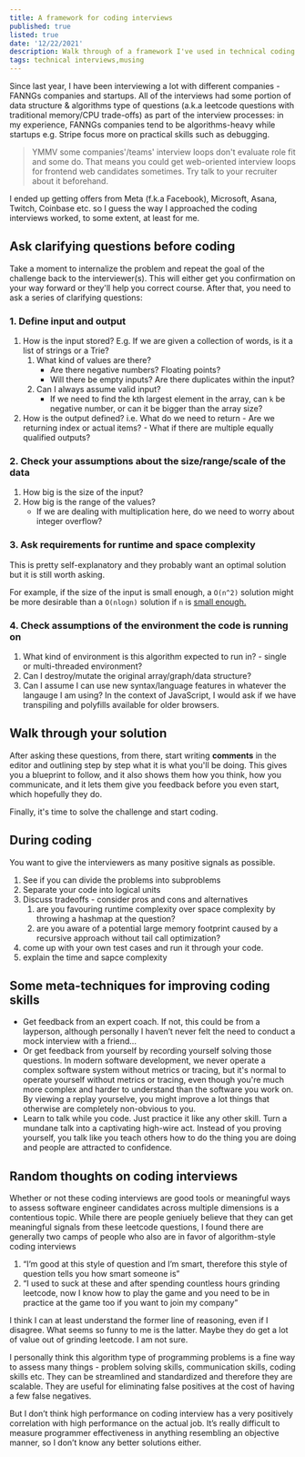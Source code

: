 ```yaml
---
title: A framework for coding interviews
published: true
listed: true
date: '12/22/2021'
description: Walk through of a framework I've used in technical coding interviews
tags: technical interviews,musing
---
```


Since last year, I have been interviewing a lot with different companies - FANNGs companies and startups. All of the interviews had some portion of data structure & algorithms type of questions (a.k.a leetcode questions with traditional memory/CPU trade-offs) as part of the interview processes: in my experience, FANNGs companies tend to be algorithms-heavy while startups e.g. Stripe focus more on practical skills such as debugging.

> YMMV some companies'/teams' interview loops don't evaluate role fit and some do. That means you could get web-oriented interview loops for frontend web candidates sometimes. Try talk to your recruiter about it beforehand.

I ended up getting offers from Meta (f.k.a Facebook), Microsoft, Asana, Twitch, Coinbase etc. so I guess the way I approached the coding interviews worked, to some extent, at least for me.


## Ask clarifying questions before coding

Take a moment to internalize the problem and repeat the goal of the challenge back to the interviewer(s). This will either get you confirmation on your way forward or they'll help you correct course. After that, you need to ask a series of clarifying questions:

### 1. Define input and output
1. How is the input stored? E.g. If we are given a collection of words, is it a list of strings or a Trie?
    1. What kind of values are there? 
        - Are there negative numbers? Floating points? 
        - Will there be empty inputs? Are there duplicates within the input?
    2. Can I always assume valid input? 
        - If we need to find the kth largest element in the array, can `k` be negative number, or can it be bigger than the array size?
2. How is the output defined? i.e. What do we need to return 
        - Are we returning index or actual items? 
        - What if there are multiple equally qualified outputs?


### 2. Check your assumptions about the size/range/scale of the data

1. How big is the size of the input? 
2. How big is the range of the values? 
    - If we are dealing with multiplication here, do we need to worry about integer overflow? 

### 3. Ask requirements for runtime and space complexity

This is pretty self-explanatory and they probably want an optimal solution but it is still worth asking. 

For example, if the size of the input is small enough, a `O(n^2)` solution might be more desirable than a `O(nlogn)` solution if `n` is [small enough.](https://stackoverflow.com/questions/23329234/which-is-better-on-log-n-or-on2)

### 4. Check assumptions of the environment the code is running on

1. What kind of environment is this algorithm expected to run in? - single or multi-threaded environment?
2. Can I destroy/mutate the original array/graph/data structure?
3. Can I assume I can use new syntax/language features in whatever the langauge I am using? In the context of JavaScript, I would ask if we have transpiling and polyfills available for older browsers.


## Walk through your solution

After asking these questions, from there, start writing **comments** in the editor and outlining step by step what it is what you'll be doing. This gives you a blueprint to follow, and it also shows them how you think, how you communicate, and it lets them give you feedback before you even start, which hopefully they do.

Finally, it's time to solve the challenge and start coding.

## During coding
You want to give the interviewers as many positive signals as possible. 

1. See if you can divide the problems into subproblems
2. Separate your code into logical units
3. Discuss tradeoffs - consider pros and cons and alternatives
    1. are you favouring runtime complexity over space complexity by throwing a hashmap at the question?
    2. are you aware of a potential large memory footprint caused by a recursive approach without tail call optimization?
4. come up with your own test cases and run it through your code. 
5. explain the time and sapce complexity



## Some meta-techniques for improving coding skills

- Get feedback from an expert coach. If not, this could be from a layperson, although personally I haven’t never felt the need to conduct a mock interview with a friend...
- Or get feedback from yourself by recording yourself solving those questions. In modern software development, we never operate a complex software system without metrics or tracing, but it's normal to operate yourself without metrics or tracing, even though you're much more complex and harder to understand than the software you work on. By viewing a replay yourselve, you might improve a lot things that otherwise are completely non-obvious to you.
- Learn to talk while you code. Just practice it like any other skill. Turn a mundane talk into a captivating high-wire act. Instead of you proving yourself, you talk like you teach others how to do the thing you are doing and people are attracted to confidence.

## Random thoughts on coding interviews

Whether or not these coding interviews are good tools or meaningful ways to assess software engineer candidates across multiple dimensions is a contentious topic. While there are people geniuely believe that they can get meaningful signals from these leetcode questions, I found there are generally two camps of people who also are in favor of algorithm-style coding interviews

1. “I’m good at this style of question and I’m smart, therefore this style of question tells you how smart someone is”
2. “I used to suck at these and after spending countless hours grinding leetcode, now I know how to play the game and you need to be in practice at the game too if you want to join my company”

I think I can at least understand the former line of reasoning, even if I disagree. What seems so funny to me is the latter. Maybe they do get a lot of value out of grinding leetcode. I am not sure.

I personally think this algorithm type of programming problems is a fine way to assess many things - problem solving skills, communication skills, coding skills etc. They can be streamlined and standardized and therefore they are scalable. They are useful for eliminating false positives at the cost of having a few false negatives.

But I don’t think high performance on coding interview has a very positively correlation with high performance on the actual job. It’s really difficult to measure programmer effectiveness in anything resembling an objective manner, so I don’t know any better solutions either.
